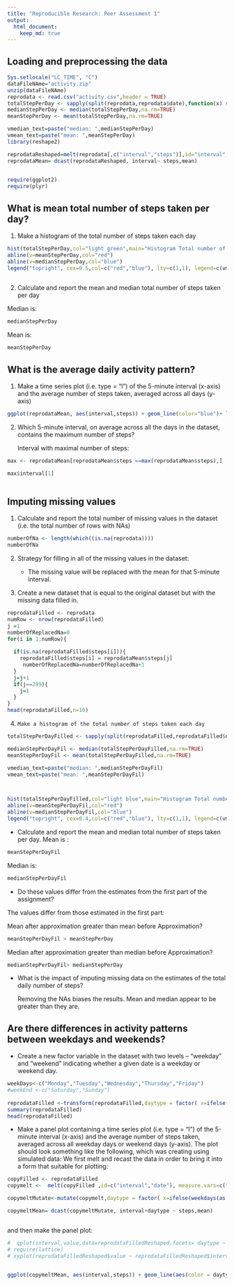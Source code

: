 ```yaml
---
title: "Reproducible Research: Peer Assessment 1"
output: 
  html_document:
    keep_md: true
---
```


## Loading and preprocessing the data
```r
Sys.setlocale("LC_TIME", "C")
dataFileNAme="activity.zip"
unzip(dataFileNAme)
reprodata <- read.csv("activity.csv",header = TRUE)
totalStepPerDay <- sapply(split(reprodata,reprodata$date),function(x) sum(x$steps,na.rm=TRUE))
medianStepPerDay <- median(totalStepPerDay,na.rm=TRUE)
meanStepPerDay <- mean(totalStepPerDay,na.rm=TRUE)

vmedian_text=paste("median: ",medianStepPerDay)
vmean_text=paste("mean: ",meanStepPerDay)
library(reshape2)

reprodataReshaped=melt(reprodata[,c("interval","steps")],id="interval", measure.vars=c("steps"),variable.name="steps", na.rm=TRUE)
reprodataMean= dcast(reprodataReshaped, interval~ steps,mean)
 

require(ggplot2)
require(plyr)


```





## What is mean total number of steps taken per day?

1. Make a histogram of the total number of steps taken each day

```r
hist(totalStepPerDay,col="light green",main="Histogram Total number of steps taken per day", xlab="steps")
abline(v=meanStepPerDay,col="red")
abline(v=medianStepPerDay,col="blue")
legend("topright", cex=0.5,col=c("red","blue"), lty=c(1,1), legend=c(vmedian_text,vmean_text))
 

```


2. Calculate and report the mean and median total number of steps taken per day


  Median is:
```r
medianStepPerDay
```


Mean is: 
```r
meanStepPerDay
```



## What is the average daily activity pattern?

1. Make a time series plot (i.e. type = "l") of the 5-minute interval (x-axis) and the average number of steps taken, averaged across all days (y-axis)
```r
ggplot(reprodataMean, aes(interval,steps)) + geom_line(color="blue")+ labs(title="steps average daily activity")+ labs(x="5-minute interval")+ labs(y="averaged across all days")  
```

2. Which 5-minute interval, on average across all the days in the dataset, contains the maximum number of steps?

    Interval with maximal number of steps: 


```r
max <- reprodataMean[reprodataMean$steps ==max(reprodataMean$steps),]

max$interval[1]
 
```


## Imputing missing values

1. Calculate and report the total number of missing values in the dataset (i.e. the total number of rows with NAs)

```r
numberOfNa <- length(which((is.na(reprodata))))
numberOfNa
```

2.  Strategy for filling in all of the missing values in the dataset:

    - The missing value will be replaced with the mean for that 5-minute interval.

3. Create a new dataset that is equal to the original dataset but with the missing data filled in.

```r
reprodataFilled <- reprodata
numRow <- nrow(reprodataFilled)
j =1
numberOfReplacedNa=0
for(i in 1:numRow){
   
  if(is.na(reprodataFilled$steps[i])){
    reprodataFilled$steps[i] = reprodataMean$steps[j]
     numberOfReplacedNa=numberOfReplacedNa+1
  }
  j=j+1
  if(j==289){
    j=1
  }
}
head(reprodataFilled,n=10)
```

4.     Make a histogram of the total number of steps taken each day
```r
totalStepPerDayFilled <- sapply(split(reprodataFilled,reprodataFilled$date),function(x) sum(x$steps,na.rm=FALSE))

medianStepPerDayFil <- median(totalStepPerDayFilled,na.rm=TRUE)
meanStepPerDayFil <- mean(totalStepPerDayFilled,na.rm=TRUE)

vmedian_text=paste("median: ",medianStepPerDayFil)
vmean_text=paste("mean: ",meanStepPerDayFil)



hist(totalStepPerDayFilled,col="light blue",main="Histogram Total number of steps taken per day. NAs replaced by mean of interval.", xlab="steps")
abline(v=meanStepPerDayFil,col="red")
abline(v=medianStepPerDayFil,col="blue")
legend("topright", cex=0.4,col=c("red","blue"), lty=c(1,1), legend=c(vmedian_text,vmean_text))


```


- Calculate and report the mean and median total number of steps taken per day.
Mean is :
```r
meanStepPerDayFil
```

Median is: 
```r
medianStepPerDayFil
```



- Do these values differ from the estimates from the first part of the assignment? 

The values differ from those estimated in the first part:

Mean after approximation greater than mean before Approximation?
```r
meanStepPerDayFil > meanStepPerDay 
```

Median after approximation greater than median before Approximation?

```r
medianStepPerDayFil> medianStepPerDay 
```

- What is the impact of imputing missing data on the estimates of the total daily number of steps?

    Removing the NAs biases the results. Mean and median appear to be greater than they are.

## Are there differences in activity patterns between weekdays and weekends?

 - Create a new factor variable in the dataset with two levels – “weekday” and “weekend” indicating whether a given date is a weekday or weekend day.

```r
weekDays<-c("Monday","Tuesday","Wednesday","Thursday","Friday")
#weekEnd <-c("Saturday","Sunday")
 
reprodataFilled <-transform(reprodataFilled,daytype = factor( x=ifelse(weekdays(as.Date(reprodataFilled$date)) %in% weekDays,"weekday","weekend"),levels = c("weekday","weekend") ))
summary(reprodataFilled)
head(reprodataFilled)
```


  
- Make a panel plot containing a time series plot (i.e. type = "l") of the 5-minute interval (x-axis) and the average number of steps taken, averaged across all weekday days or weekend days (y-axis). The plot should look something like the following, which was creating using simulated data:
We first melt and recast the data in order to bring it into a form that suitable for plotting:
```r
copyFilled <- reprodataFilled
copymelt <-  melt(copyFilled ,id=c("interval","date"), measure.vars=c("steps"),variable.name="steps", na.rm=TRUE)

copymeltMutate<-mutate(copymelt,daytype = factor( x=ifelse(weekdays(as.Date(copymelt$date)) %in% weekDays,"weekday","weekend"),levels = c("weekday","weekend") ))

copymeltMean= dcast(copymeltMutate, interval+daytype ~ steps,mean)



```

and then make the panel plot:
```r
#  qplot(interval,value,data=reprodataFilledReshaped,facets= daytype ~ .,geom =c("line","smooth"),color=daytype)
# require(lattice)
# xyplot(reprodataFilledReshaped$value ~ reprodataFilledReshaped$interval | reprodataFilledReshaped$daytype, layout=c(2,1))


ggplot(copymeltMean, aes(interval,steps)) + geom_line(aes(color = daytype))+geom_smooth(method="auto")+facet_grid(. ~ daytype)+ labs(title="steps average daily activity")+ labs(x="5-minute interval")+ labs(y="averaged across all days")  


```

